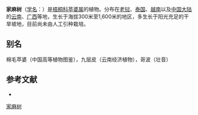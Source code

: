 {{Speciesbox
| name = 家麻树
| status = 
| status_system = 
| image =
| genus = Sterculia
| species = pexa
| authority = Pierre Fl.
}}

'''家麻树'''（[[学名|学名]]：{{lang|la|''Sterculia pexa''}}）是[[梧桐科|梧桐科]][[苹婆属|苹婆属]]的植物。分布在[[老挝|老挝]]、[[泰国|泰国]]、[[越南|越南]]以及[[中国大陆|中国大陆]]的[[云南|云南]]、[[广西|广西]]等地，生长于海拔300米至1,600米的地区，多生长于阳光充足的干旱坡地，目前尚未由人工引种栽培。

== 别名 ==
棉毛苹婆（中国高等植物图鉴），九层皮（云南经济植物），哥波（壮音）

== 参考文献 ==
<div class="references-small">
* {{cite web| url =http://www.bioinfo.cn/db05/KmzwSpecies.php?action=view&id=21928| title =家麻树| work =《中国高等植物数据库全库》| publisher =中国科学院微生物研究所| author =昆明植物研究所| accessdate =2009-02-25| archive-date =2018-06-28| archive-url =https://web.archive.org/web/20180628204035/http://www.bioinfo.cn/db05/KmzwSpecies.php?action=view| dead-url =yes}}
</div>
{{Taxonbar|from=Q10950986}}

[[Category:苹婆属|家麻树]]


{{植物小作品}}